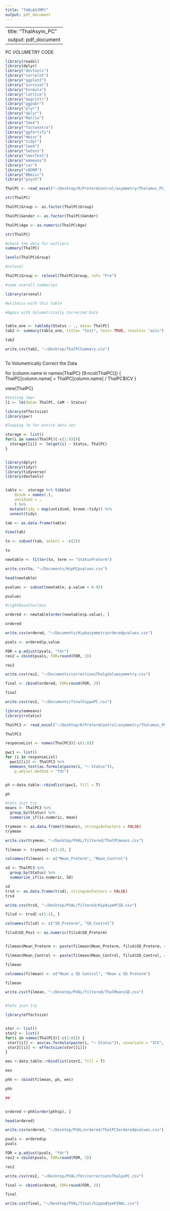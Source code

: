 ```yaml
---
title: "THALASYMPC"
output: pdf_document
---
```

---
title: "ThalAsym_PC"
output: pdf_document
---
PC VOLUMETRY CODE 


```r

library(readxl)
library(dplyr)
library("devtools")
library("corrplot")
library("ggplot2")
library("survival")
library("Formula")
library("lattice")
library("magrittr")
library("ggpubr")
library("plyr")
library("dplyr")
library("Matrix")
library("lme4")
library("factoextra")
library("ggfortify")
library("Hmisc")
library("tidyr")
library("lme4")
library("lmtest")
library("lmerTest")
library("emmeans")
library("car")
library("cNORM")
library("BBmisc")
library("psych")

```

```r
ThalPC <- read_excel("~/Desktop/R/PretermControl/asymmetry/Thalamus_PC_Asymm_Red.xlsx")

str(ThalPC)

ThalPC$Group <- as.factor(ThalPC$Group)

ThalPC$Gender <- as.factor(ThalPC$Gender)

ThalPC$Age <- as.numeric(ThalPC$Age)

str(ThalPC)

#check the data for outliers
summary(ThalPC)

levels(ThalPC$Group)

#relevel

ThalPC$Group <- relevel(ThalPC$Group, ref= "Pre")

```

```r

#some overall summaries

library(arsenal)

#writecsv with this table

#Again with Volumetrically Corrected Data


table_one <- tableby(Status ~ ., data= ThalPC)
tab2 <- summary(table_one, title= "test", text= TRUE, results= "asis")

tab2

write.csv(tab2, "~/Desktop/ThalPCSummary.csv")



```

To Volumetrically Correct the Data

for (column.name in names(ThalPC) [9:ncol(ThalPC)]) {
  ThalPC[column.name] = ThalPC[column.name] / ThalPC$ICV
}

view(ThalPC)


```r

#testing lmer
l1 <- lm(data= ThalPC, CeM ~ Status)

library(effectsize)
library(pwr)

#looping lm for entire data set

storage <- list()
for(i in names(ThalPC)[-c(1:9)]){
  storage[[i]] <- lm(get(i) ~ Status, ThalPC)
}


library(dplyr)
library(tidyr)
library(tidyverse)
library(devtools)


table <-  storage %>% tibble(
    dvsub = names(.),
    untidied = .
    ) %>%
  mutate(tidy = map(untidied, broom::tidy)) %>%
  unnest(tidy) 

tab <- as.data.frame(table)

View(tab)

to <- subset(tab, select = -c(2))

to

newtable <- filter(to, term == "StatusPreterm")

write.csv(to, "~/Documents/HipPCpvalues.csv")

head(newtable)

pvaluec <- subset(newtable, p.value < 0.05)

pvaluec

#rightBasalnucleus

ordered <- newtable[order(newtable$p.value), ]

ordered

write.csv(ordered, "~/Documents/HipAasymmetryorderedpvalues.csv")

pvals <- ordered$p.value

FDR = p.adjust(pvals, "fdr")
res2 = cbind(pvals, FDR=round(FDR, 3))

res2

write.csv(res2, "~/Documents/correctionsThalgdalaasymmetry.csv")

final <- cbind(ordered, FDR=round(FDR, 3))

final

write.csv(res2, "~/Documents/finalhippoPC.csv")

```



```r

library(emmeans)
library(rstatix)

ThalPC3 <- read_excel("~/Desktop/R/PretermControl/asymmetry/Thalamus_PC_Asymm_Red.xlsx")

ThalPC3

responseList <- names(ThalPC3)[-c(1:8)]

pwc1 <- list()
for (i in responseList) 
  pwc1[[i]] <- ThalPC3 %>% 
  emmeans_test(as.formula(paste(i, "~ Status")),
    p.adjust.method = "fdr")


ph <-data.table::rbindlist(pwc1, fill = T)

ph

#lets just try
means <- ThalPC3 %>%
  group_by(Status) %>%
  summarise_if(is.numeric, mean)

trymean <- as.data.frame(t(means), stringsAsFactors = FALSE)
trymean

write.csv(trymean, "~/Desktop/PVAL/filtered/ThalPCmeans.csv")

filmean <- trymean[-c(1:2), ]

colnames(filmean) <- c("Mean_Preterm", "Mean_Control")

sd <- ThalPC3 %>%
  group_by(Status) %>%
  summarise_if(is.numeric, SD)

sd
trsd <- as.data.frame(t(sd), stringsAsFactors = FALSE)
trsd

write.csv(trsd, "~/Desktop/PVAL/filtered/HipAsymPCSD.csv")

filsd <- trsd[-c(1:2), ]

colnames(filsd) <- c("SD_Preterm", "SD_Control")

filsd$SD_Post <- as.numeric(filsd$SD_Preterm)


filmean$Mean_Preterm <- paste(filmean$Mean_Preterm, filsd$SD_Preterm, sep=" ±")

filmean$Mean_Control <- paste(filmean$Mean_Control, filsd$SD_Control, sep=" ±")

filmean

colnames(filmean) <- c("Mean ± SD Control", "Mean ± SD Preterm")

filmean

write.csv(filmean, "~/Desktop/PVAL/filtered/ThalMeansSD.csv")


#lets just try

library(effectsize)


stor <- list()
stor2 <- list()
for(i in names(ThalPC3)[-c(1:8)]) {
 stor[[i]] <- aov(as.formula(paste(i, "~ Status")), covariate = "ICV", data= ThalPC3) 
 stor2[[i]] <- effectsize(stor[[i]])
}

ees <-data.table::rbindlist(stor2, fill = T)

ees

phh <- cbind(filmean, ph, ees)

phh

##


ordered <-phh[order(phh$p), ]

head(ordered)

write.csv(ordered, "~/Desktop/PVAL/ordered/ThalPC3orderedpvalues.csv")

pvals <- ordered$p
pvals

FDR = p.adjust(pvals, "fdr")
res2 = cbind(pvals, FDR=round(FDR, 3))

res2

write.csv(res2, "~/Desktop/PVAL/fdr/correctionsThalpoPC.csv")

final <- cbind(ordered, FDR=round(FDR, 3))

final

write.csv(final, "~/Desktop/PVAL/final/hippoASymFINAL.csv")

```


```
```